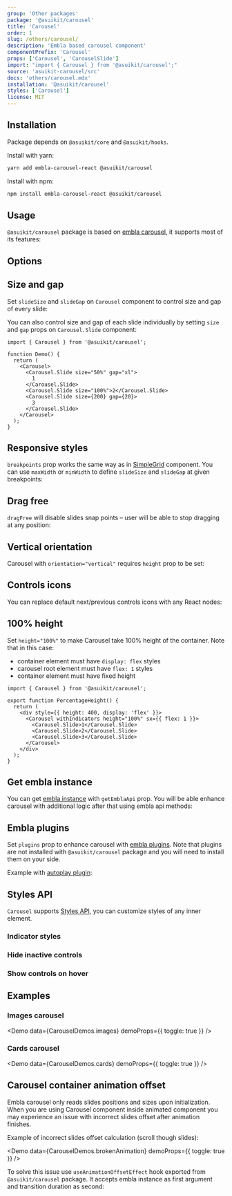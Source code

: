 ```yaml
---
group: 'Other packages'
package: '@asuikit/carousel'
title: 'Carousel'
order: 1
slug: /others/carousel/
description: 'Embla based carousel component'
componentPrefix: 'Carousel'
props: ['Carousel', 'CarouselSlide']
import: "import { Carousel } from '@asuikit/carousel';"
source: 'asuikit-carousel/src'
docs: 'others/carousel.mdx'
installation: '@asuikit/carousel'
styles: ['Carousel']
license: MIT
---
```



## Installation

Package depends on `@asuikit/core` and `@asuikit/hooks`.

Install with yarn:

```bash
yarn add embla-carousel-react @asuikit/carousel
```

Install with npm:

```bash
npm install embla-carousel-react @asuikit/carousel
```

## Usage

`@asuikit/carousel` package is based on [embla carousel](https://www.embla-carousel.com/),
it supports most of its features:

<Demo data={CarouselDemos.usage} />

## Options

<Demo data={CarouselDemos.configurator} />

## Size and gap

Set `slideSize` and `slideGap` on `Carousel` component to control size and gap of every slide:

<Demo data={CarouselDemos.multiple} />

You can also control size and gap of each slide individually by setting `size` and `gap` props
on `Carousel.Slide` component:

```tsx
import { Carousel } from '@asuikit/carousel';

function Demo() {
  return (
    <Carousel>
      <Carousel.Slide size="50%" gap="xl">
        1
      </Carousel.Slide>
      <Carousel.Slide size="100%">2</Carousel.Slide>
      <Carousel.Slide size={200} gap={20}>
        3
      </Carousel.Slide>
    </Carousel>
  );
}
```

## Responsive styles

`breakpoints` prop works the same way as in [SimpleGrid](/core/simple-grid/) component.
You can use `maxWidth` or `minWidth` to define `slideSize` and `slideGap` at given breakpoints:

<Demo data={CarouselDemos.breakpoints} />

## Drag free

`dragFree` will disable slides snap points – user will be able to stop dragging at any position:

<Demo data={CarouselDemos.dragFree} />

## Vertical orientation

Carousel with `orientation="vertical"` requires `height` prop to be set:

<Demo data={CarouselDemos.vertical} />

## Controls icons

You can replace default next/previous controls icons with any React nodes:

<Demo data={CarouselDemos.icons} />

## 100% height

Set `height="100%"` to make Carousel take 100% height of the container. Note that in this case:

- container element must have `display: flex` styles
- carousel root element must have `flex: 1` styles
- container element must have fixed height

```tsx
import { Carousel } from '@asuikit/carousel';

export function PercentageHeight() {
  return (
    <div style={{ height: 400, display: 'flex' }}>
      <Carousel withIndicators height="100%" sx={{ flex: 1 }}>
        <Carousel.Slide>1</Carousel.Slide>
        <Carousel.Slide>2</Carousel.Slide>
        <Carousel.Slide>3</Carousel.Slide>
      </Carousel>
    </div>
  );
}
```

## Get embla instance

You can get [embla instance](https://www.embla-carousel.com/api/methods/) with `getEmblaApi` prop.
You will be able enhance carousel with additional logic after that using embla api methods:

<Demo data={CarouselDemos.progress} />

## Embla plugins

Set `plugins` prop to enhance carousel with [embla plugins](https://www.embla-carousel.com/plugins/).
Note that plugins are not installed with `@asuikit/carousel` package and you will need to
install them on your side.

Example with [autoplay plugin](https://www.embla-carousel.com/plugins/autoplay/):

<Demo data={CarouselDemos.autoplay} />

## Styles API

`Carousel` supports [Styles API](/styles/styles-api/), you can customize styles of any inner element.

### Indicator styles

<Demo data={CarouselDemos.indicatorStyles} />

### Hide inactive controls

<Demo data={CarouselDemos.controlsStyles} />

### Show controls on hover

<Demo data={CarouselDemos.controlsHover} />

## Examples

### Images carousel

<Demo data={CarouselDemos.images} demoProps={{ toggle: true }} />

### Cards carousel

<Demo data={CarouselDemos.cards} demoProps={{ toggle: true }} />

## Carousel container animation offset

Embla carousel only reads slides positions and sizes upon initialization. When you are using Carousel
component inside animated component you may experience an issue with incorrect slides offset after
animation finishes.

Example of incorrect slides offset calculation (scroll though slides):

<Demo data={CarouselDemos.brokenAnimation} demoProps={{ toggle: true }} />

To solve this issue use `useAnimationOffsetEffect` hook exported from `@asuikit/carousel` package.
It accepts embla instance as first argument and transition duration as second:

<Demo data={CarouselDemos.animationOffset} />
